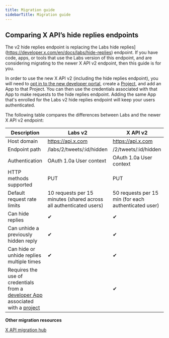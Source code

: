 ---
title: Migration guide
sidebarTitle: Migration guide
---


## Comparing X API’s hide replies endpoints

The v2 hide replies endpoint is replacing the Labs hide replies](https://developer.x.com/en/docs/labs/hide-replies) endpoint. If you have code, apps, or tools that use the Labs version of this endpoint, and are considering migrating to the newer X API v2 endpoint, then this guide is for you.

In order to use the new X API v2 (including the hide replies endpoint), you will need to [opt in to the new developer portal](https://developer.x.com/en/portal/opt-in), create a [Project](/resources/fundamentals/projects), and add an App to that Project. You can then use the credentials associated with that App to make requests to the hide replies endpoint. Adding the same App that's enrolled for the Labs v2 hide replies endpoint will keep your users authenticated.

The following table compares the differences between Labs and the newer X API v2 endpoint:
 

| **Description** | **Labs v2** | **X API v2** |
| --- | --- | --- |
| Host domain | https://api.x.com | https://api.x.com |
| Endpoint path | /labs/2/tweets/:id/hidden | /2/tweets/:id/hidden |
| Authentication | OAuth 1.0a User context | OAuth 1.0a User context |
| HTTP methods supported | PUT | PUT |
| Default request rate limits | 10 requests per 15 minutes (shared across all authenticated users) | 50 requests per 15 min (for each authenticated user) |
| Can hide replies | ✔︎  | ✔︎  |
| Can unhide a previously hidden reply | ✔︎  | ✔︎  |
| Can hide or unhide replies multiple times | ✔︎  | ✔︎  |
| Requires the use of credentials from a [developer App](/resources/fundamentals/developer-apps) associated with a [project](/resources/fundamentals/projects) |     | ✔   |

**Other migration resources**

[X API migration hub](/x-api/migrate/overview)
